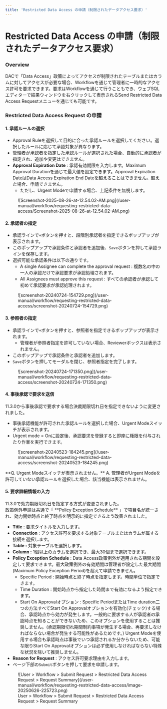 ```yaml
---
title: 'Restricted Data Access の申請（制限されたデータアクセス要求）'
---
```



# Restricted Data Access の申請（制限されたデータアクセス要求）

### Overview

DACで「Data Access」政策によってアクセスが制限されたテーブルまたはカラムに対してアクセスが必要な場合、Workflowを通じて管理者に一時的なアクセス許可を要求できます。要求はWorkflowを通じて行うこともでき、ウェブSQLエディターで結果ウィンドウを右クリックして表示されるSend Restricted Data Access Requestメニューを通じても可能です。

### Restricted Data Access Request の申請

#### 1. 承認ルールの選択

* Approval Ruleを選択して目的に合った承認ルールを選択してください。選択したルールに応じて承認対象が異なります。
* 管理者が承認者を指定した承認ルールが選択された場合、自動的に承認者が指定され、追加や変更はできません。
*  **Approval Expiration Date** : 承認有効期限を入力します。Maximum Approval Durationを通じて最大値を設定できます。Approval Expiration DateはData Access Expiration End Dateを超えることはできません。超えた場合、申請できません。
    * ただし、Urgent Modeで申請する場合、上記条件を無視します。

<figure data-layout="center" data-align="center">
![Screenshot-2025-08-26-at-12.54.02-AM.png](/user-manual/workflow/requesting-restricted-data-access/Screenshot-2025-08-26-at-12.54.02-AM.png)
</figure>

#### 2. 承認者の指定

* 承認ラインで`+`ボタンを押すと、段階別承認者を指定できるポップアップが表示されます。
* このポップアップで承認条件と承認者を追加後、`Save`ボタンを押して承認ラインを保存します。
* 選択可能な承認条件は以下の通りです。
    * A single Assignee can complete the approval request : 複数名の中の一人の承認だけで承認要求が承認処理されます。
    * All Assignees must approve this request : すべての承認者が承認して初めて承認要求が承認処理されます。

<figure data-layout="center" data-align="center">
![screenshot-20240724-154729.png](/user-manual/workflow/requesting-restricted-data-access/screenshot-20240724-154729.png)
</figure>

#### 3. 参照者の指定

* 承認ラインで`+`ボタンを押すと、参照者を指定できるポップアップが表示されます。
    * 管理者が参照者指定を許可していない場合、Reviewerボックスは表示されません。
* このポップアップで承認条件と承認者を追加します。
* `Save`ボタンを押してモーダルを閉じ、参照者指定を完了します。

<figure data-layout="center" data-align="center">
![screenshot-20240724-171350.png](/user-manual/workflow/requesting-restricted-data-access/screenshot-20240724-171350.png)
</figure>

#### 4. 事後承認で要求を送信

<Callout type="info">
11.3.0から事後承認で要求する場合決裁期限切れ日を指定できないように変更されました。
</Callout>

* 事後承認機能が許可された承認ルールを選択した場合、Urgent Modeスイッチが表示されます。
* Urgent mode = Onに設定後、承認要求を登録すると即座に権限を付与されたり作業を実行できます。

<figure data-layout="center" data-align="center">
![screenshot-20240523-184245.png](/user-manual/workflow/requesting-restricted-data-access/screenshot-20240523-184245.png)
</figure>

<Callout type="important">
**Q. Urgent Modeスイッチが表示されません。**
A. 管理者がUrgent Modeを許可していない承認ルールを選択した場合、該当機能は表示されません。
</Callout>

#### 5. 要求詳細情報の入力

<Callout type="info">
11.3.0で効力期限切れ日を指定する方式が変更されました。<br/>政策例外申請は共通で「 **Policy Exception Schedule** 」で項目名が統一され、効力開始時点と終了時点を明示的に指定できるよう改善されました。
</Callout>

*  **Title**  : 要求タイトルを入力します。
*  **Connection**  : アクセス許可を要求する対象テーブルまたはカラムが属する接続を選択します。
*  **Table :**  対象テーブルを選択します。
*  **Column :**  1個以上のカラムを選択でき、最大30個まで選択できます。
*  **Policy Exception Schedule**  : Data Access政策例外が適用される期間を設定して要求できます。最大政策例外の有効期間は管理者が設定した最大期間(Maximum Policy Exception Period)を超えて申請できません。
    * Specific Period : 開始時点と終了時点を指定します。時間単位で指定できます。
    * Time Duration : 開始時点から指定した時間まで有効になるよう指定できます。
    * Start On Approvalオプション : Specific PeriodまたはTime duration二つの方法すべてStart On Approvalオプションを有効化(チェック)する場合、承認時点から効力が発生します。一般的に要求する人が承認者の承認時点を知ることができないため、このオプションを使用することは推奨しません。(承認期限切れ期間制約事項が発生する場合、再要求しなければならない場合が発生する可能性があるためです。) Urgent Modeを使用する場合も承認時点は事後でいつ承認されるか分からないため、可能な限りStart On Approvalオプションは必ず使用しなければならない特殊な状況を除いて推奨しません。
*  **Reason for Request**  : アクセス許可要求理由を入力します。
* ページ下部の`Submit`ボタンを押して要求を申請します。

<figure data-layout="center" data-align="center">
![User &gt; Workflow &gt; Submit Request &gt; Restricted Data Access Request &gt; Request Summary](/user-manual/workflow/requesting-restricted-data-access/image-20250626-225723.png)
<figcaption>
User &gt; Workflow &gt; Submit Request &gt; Restricted Data Access Request &gt; Request Summary
</figcaption>
</figure>



